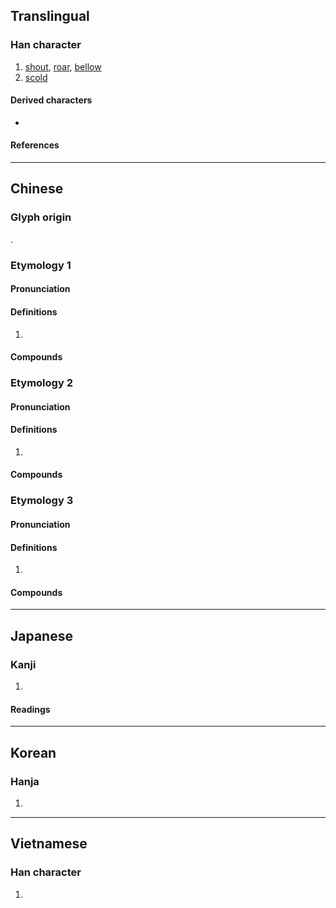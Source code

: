 {{also|咤}}
{{character info/new}}
==Translingual==

===Han character===
{{Han char|rn=30|rad=口|as=03|sn=6|four=62014|canj=RHP|ids=⿰口乇}}

# [[shout]], [[roar]], [[bellow]]
# [[scold]]

====Derived characters====
* {{l|mul|[[䆛]], [[𬏨]], [[𬙳]], [[𭊼]], [[𪔘]], [[𭌐]], [[𤕔]], [[𬗍]], [[𤚧]]}}

====References====
{{Han ref|kx=0176.050|dkj=03302|dj=0394.010|hdz=10579.060|uh=5412}}

----

==Chinese==

===Glyph origin===
{{Han etym}}
{{Han compound|口|乇|ls=psc|c1=s|c2=p|t1=mouth}}.

===Etymology 1===
{{zh-forms|s=咤|t2=咤}}

====Pronunciation====
{{zh-pron
|m=zhà
|c=zaa3,caak1
|mn=tà/xm,tw:chhà
|w=2tso
|mc=y
|oc=y
|cat=
}}

====Definitions====
{{zh-hanzi}}

# {{rfdef|zh}}

====Compounds====
{{zh-der|喑惡叱吒/喑恶叱咤|悲吒/悲咤|叱吒/叱咤|怛吒/怛咤|吒叉/咤叉|吒食/咤食|啞吒/哑咤|喑嗚叱吒/喑呜叱咤|吒吒/咤咤|吒異/咤異|叱吒風雲/叱咤风云|波波吒吒/波波咤咤|赫吒/赫咤|風雲叱吒/风云叱咤|醜吒/丑咤}}

===Etymology 2===
{{zh-forms}}

====Pronunciation====
{{zh-pron
|m=吒
|c=zaa1
|mn=xm,tw:chhia/qz:cha/ml:tà
|md=chiă
|mc=
|oc=
|cat=
}}

====Definitions====
{{zh-hanzi}}

# {{n-g|Used in names of mythological characters.}}

====Compounds====
{{zh-der|哪吒|金吒|木吒}}

===Etymology 3===
{{zh-forms}}

====Pronunciation====
{{zh-pron
|m=zhā
|c=zaa1
|mc=
|oc=
|cat=
}}

====Definitions====
{{zh-hanzi}}

# {{n-g|Used in place names.}}

====Compounds====
{{zh-der|吒灘|吒溪河|吒祖}}

----

==Japanese==

===Kanji===
{{ja-kanji|grade=|rs=口03}}

# {{rfdef|ja|sort=口03}}

====Readings====
{{ja-readings
|goon=ちゃ
|kanon=た
|kun=しか-る
}}

----

==Korean==

===Hanja===
{{ko-hanja|hangeul=[[타]], [[탁]]|rv=ta, tak|mr=t'a, t'ak}}

# {{rfdef|ko|sort=口03}}

----

==Vietnamese==

===Han character===
{{vi-readings|reading=[[tra]], [[cha]], [[chá]], [[sá]], [[xá]]|rs=口03}}

# {{rfdef|vi|sort=口03}}